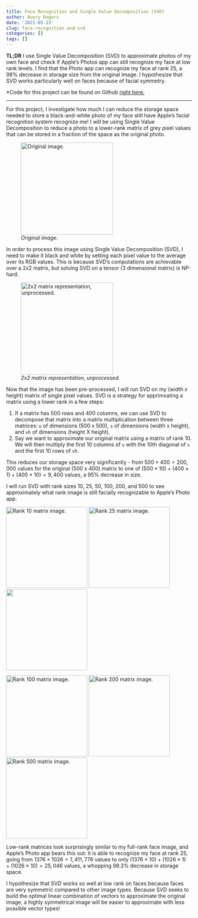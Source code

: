 ```yaml
---
title: Face Recognition and Single Value Decomposition (SVD)
author: Avery Rogers
date: '2021-05-23'
slug: face-recognition-and-svd
categories: []
tags: []
---
```


**TL;DR** I use Single Value Decomposition (SVD) to approximate photos of my own face and check if Apple's Photos app can still recognize my face at low rank levels. I find that the Photo app can recognize my face at rank 25, a 98% decrease in storage size from the original image. I hypothesize that SVD works particularly well on faces because of facial symmetry.

*Code for this project can be found on Github [right here.](https://github.com/averyr2/python_averyblog/blob/main/SVD%20Avery's%20Face.ipynb)

_____________________________________________________


For this project, I investigate how much I can reduce the storage space needed to store a black-and-white photo of my face still have Apple's facial recognition system recognize me! I will be using Single Value Decomposition to reduce a photo to a lower-rank matrix of grey pixel values that can be stored in a fraction of the space as the original photo.

![*Original image.*](images/original_image.png){width=250}

In order to process this image using Single Value Decomposition (SVD), I need to make it black and white by setting each pixel value to the average over its RGB values. This is because SVD's computations are achievable over a 2x2 matrix, but solving SVD on a tensor (3 dimensional matrix) is NP-hard.

![*2x2 matrix representation, unprocessed.*](images/bw_image.png){width=250}

Now that the image has been pre-processed, I will run SVD on my (width x height) matrix of single pixel values. SVD is a strategy for apprimxating a matrix using a lower rank in a few steps: 

1. If a matrix has 500 rows and 400 columns, we can use SVD to decompose that matrix into a matrix multiplication between three matrices: `u` of dimensions (500 x 500), `s` of dimensions (width x height), and `vh` of dimensions (height X height).
2. Say we want to approximate our original matrix using a matrix of rank 10. We will then multiply the first 10 columns of `u` with the 10th diagonal of `s` and the first 10 rows of `vh`. 

This reduces our storage space very significantly - from $500 \times 400 = 200,000$ values for the original (500 x 400) matrix to one of $(500 \times 10) + (400 \times 1) + (400 \times 10) = 9,400$ values, a 95% decrease in size.

I will run SVD with rank sizes 10, 25, 50, 100, 200, and 500 to see approximately what rank image is still facially recognizable to Apple's Photo app. 


![Rank 10 matrix image.](images/image_rank_10.png){width=220} ![Rank 25 matrix image.](images/image_rank_25.png){width=220} ![](images/image_rank_50.png){width=220px}

![Rank 100 matrix image.](images/image_rank_200.png){width=220} ![Rank 200 matrix image.](images/image_rank_200.png){width=220} ![Rank 500 matrix image.](images/image_rank_500.png){width=220}

Low-rank matrices look surprisingly similar to my full-rank face image, and Apple's Photo app bears this out: it is able to recognize my face at rank 25, going from $1376 \times 1026 = 1,411,776$ values to only $(1376 \times 10) + (1026 \times 1) + (1026 \times 10) = 25,046$ values, a whopping 98.3% decrease in storage space. 

I hypothesize that SVD works so well at low rank on faces because faces are very symmetric compared to other image types. Because SVD seeks to build the optimal linear combination of vectors to approximate the original image, a highly symmetrical image will be easier to approximate with less possible vector types! 

